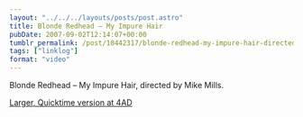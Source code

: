 ```yaml
---
layout: "../../../layouts/posts/post.astro"
title: Blonde Redhead – My Impure Hair
pubDate: 2007-09-02T12:14:07+00:00
tumblr_permalink: /post/10442317/blonde-redhead-my-impure-hair-directed-by-mike
tags: ["linklog"]
format: "video"
---
```



<YouTube id="https://www.youtube.com/watch?v=JL97bfnhyvM" />

Blonde Redhead &#8211; My Impure Hair, directed by Mike Mills.

[Larger, Quicktime version at 4AD][1]

[1]: http://4ad.com/features/mikemills/myimpurehair.html
